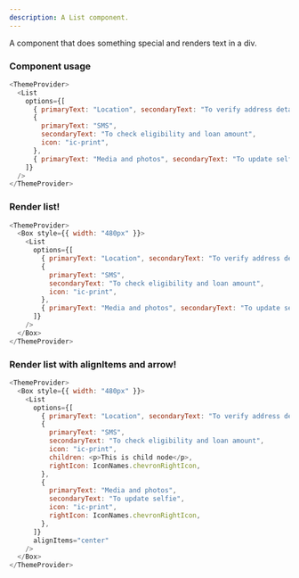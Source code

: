 ```yaml
---
description: A List component.
---
```



A component that does something special and renders text in a div.

### Component usage

```js
<ThemeProvider>
  <List
    options={[
      { primaryText: "Location", secondaryText: "To verify address details", icon: "ic-print" },
      {
        primaryText: "SMS",
        secondaryText: "To check eligibility and loan amount",
        icon: "ic-print",
      },
      { primaryText: "Media and photos", secondaryText: "To update selfie", icon: "ic-print" },
    ]}
  />
</ThemeProvider>
```

### Render list!

```js live
<ThemeProvider>
  <Box style={{ width: "480px" }}>
    <List
      options={[
        { primaryText: "Location", secondaryText: "To verify address details", icon: "ic-print" },
        {
          primaryText: "SMS",
          secondaryText: "To check eligibility and loan amount",
          icon: "ic-print",
        },
        { primaryText: "Media and photos", secondaryText: "To update selfie", icon: "ic-print" },
      ]}
    />
  </Box>
</ThemeProvider>
```

### Render list with alignItems and arrow!

```js live
<ThemeProvider>
  <Box style={{ width: "480px" }}>
    <List
      options={[
        { primaryText: "Location", secondaryText: "To verify address details", icon: "ic-print" },
        {
          primaryText: "SMS",
          secondaryText: "To check eligibility and loan amount",
          icon: "ic-print",
          children: <p>This is child node</p>,
          rightIcon: IconNames.chevronRightIcon,
        },
        { 
          primaryText: "Media and photos", 
          secondaryText: "To update selfie", 
          icon: "ic-print", 
          rightIcon: IconNames.chevronRightIcon, 
        },
      ]}
      alignItems="center"
    />
  </Box>
</ThemeProvider>
```